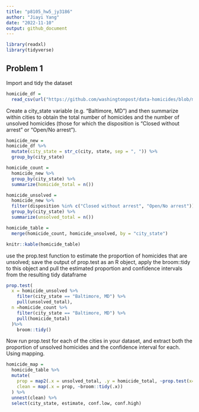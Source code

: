 ```yaml
---
title: "p8105_hw5_jy3186"
author: "Jiayi Yang"
date: "2022-11-10"
output: github_document
---
```


```r
library(readxl)
library(tidyverse)
```

## Problem 1
Import and tidy the dataset
```r
homicide_df = 
  read_csv(url("https://github.com/washingtonpost/data-homicides/blob/master/homicide-data.csv?raw=true"))
```

Create a city_state variable (e.g. “Baltimore, MD”) and then summarize within cities to obtain the total number of homicides and the number of unsolved homicides (those for which the disposition is “Closed without arrest” or “Open/No arrest”).

```r
homicide_new =
homicide_df %>% 
  mutate(city_state = str_c(city, state, sep = ", ")) %>% 
  group_by(city_state)

homicide_count = 
  homicide_new %>% 
  group_by(city_state) %>% 
  summarize(homicide_total = n())

homicide_unsolved =
  homicide_new %>% 
  filter(disposition %in% c("Closed without arrest", "Open/No arrest")) %>% 
  group_by(city_state) %>% 
  summarize(unsolved_total = n())

homicide_table = 
  merge(homicide_count, homicide_unsolved, by = "city_state")

knitr::kable(homicide_table)
```

use the prop.test function to estimate the proportion of homicides that are unsolved; save the output of prop.test as an R object,
apply the broom::tidy to this object and pull the estimated proportion and confidence intervals from the resulting tidy dataframe
```r
prop.test(
  x = homicide_unsolved %>% 
    filter(city_state == "Baltimore, MD") %>% 
    pull(unsolved_total),
  n =homicide_count %>% 
    filter(city_state == "Baltimore, MD") %>% 
    pull(homicide_total)
  )%>% 
    broom::tidy()

```

Now run prop.test for each of the cities in your dataset, and extract both the proportion of unsolved homicides and the confidence interval for each. Using mapping.
```r
homicide_map = 
  homicide_table %>% 
  mutate(
    prop = map2(.x = unsolved_total, .y = homicide_total, ~prop.test(x=.x, n =.y)),
    clean = map(.x = prop, ~broom::tidy(.x)) 
  ) %>% 
  unnest(clean) %>% 
  select(city_state, estimate, conf.low, conf.high)
```

